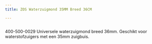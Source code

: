 ```yaml
---
title: ZOS Waterzuigmond 35MM Breed 36CM

---
```



<Image src={imageProduct} width={imageProduct.width} alt="" />


400-500-0029
Universele waterzuigmond breed 36mm.
Geschikt voor waterstofzuigers met een 35mm zuigbuis.
